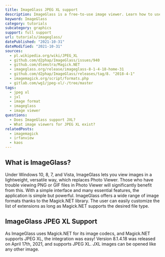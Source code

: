 ```yaml
---
title: ImageGlass JPEG XL support
description: ImageGlass is a free-to-use image viewer. Learn how to use JXL images within ImageGlass.
keyword: ImageGlass
category: tutorials
subcategory: graphics
support: full support
url: tutorials/imageglass/
datePublished: "2021-10-31"
dateModified: "2021-10-31"
sources:
  - pl.wikipedia.org/wiki/JPEG_XL
  - github.com/d2phap/ImageGlass/issues/940
  - github.com/dlemstra/Magick.NET
  - imageglass.org/release/imageglass-8-1-4-18-home-31
  - github.com/d2phap/ImageGlass/releases/tag/8. "2018-4-1"
  - imagemagick.org/script/formats.php
  - gitlab.com/wg1/jpeg-xl/-/tree/master
tags:
  - jpeg xl
  - jxl
  - image format
  - imageglass
  - image viewer
questions:
  - Does ImageGlass support JXL?
  - What image viewers for JPEG XL exist?
relatedPosts:
  - imagemagick
  - irfanview
  - kaos
---
```


## What is ImageGlass?

Under Windows 10, 8, 7, and Vista, ImageGlass lets you view images in a lightweight, versatile way, which replaces Photo Viewer. Those who have trouble viewing PNG or GIF files in Photo Viewer will significantly benefit from this. With a simple interface and many essential features, the application is simple but powerful. ImageGlass offers a wide range of image formats thanks to the Magick.NET library. The user can easily customize the list of extensions as long as Magick.NET supports the desired file type.

## ImageGlass JPEG XL Support

As ImageGlass uses Magick.NET for its image codecs, and Magick.NET supports JPEG XL, the integration was easy! Version 8.1.4.18 was released on April 17th, 2021, and supports JPEG XL. JXL images can be opened like any other image.
